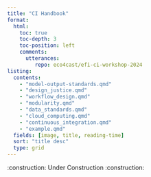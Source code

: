 ```yaml
---
title: "CI Handbook"
format:
  html:
    toc: true
    toc-depth: 3
    toc-position: left
    comments:
      utterances:
         repo: eco4cast/efi-ci-workshop-2024
listing: 
  contents: 
    - "model-output-standards.qmd"
    - "design_justice.qmd" 
    - "workflow_design.qmd" 
    - "modularity.qmd" 
    - "data_standards.qmd" 
    - "cloud_computing.qmd" 
    - "continuous_integration.qmd" 
    - "example.qmd" 
  fields: [image, title, reading-time] 
  sort: "title desc" 
  type: grid
---
```



:construction: Under Construction :construction: 
